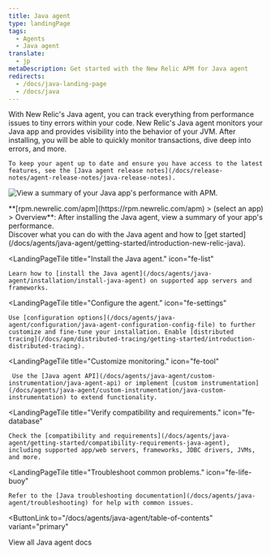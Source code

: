 ```yaml
---
title: Java agent
type: landingPage
tags:
  - Agents
  - Java agent
translate:
  - jp
metaDescription: Get started with the New Relic APM for Java agent
redirects:
  - /docs/java-landing-page
  - /docs/java
---
```


<LandingPageHero>
  <HeroContent>
    With New Relic's Java agent, you can track everything from performance issues to tiny errors within your code. New Relic's Java agent monitors your Java app and provides visibility into the behavior of your JVM. After installing, you will be able to quickly monitor transactions, dive deep into errors, and more.

    To keep your agent up to date and ensure you have access to the latest features, see the [Java agent release notes](/docs/release-notes/agent-release-notes/java-release-notes).
  </HeroContent>

  ![View a summary of your Java app's performance with APM.](./images/Java_agent_landing_image.png "Java_agent_landing_image.png")

  <figcaption>
    **[rpm.newrelic.com/apm](https://rpm.newrelic.com/apm) > (select an app) > Overview**: After installing the Java agent, view a summary of your app's performance.
  </figcaption>
</LandingPageHero>

<LandingPageTileGrid>
  <LandingPageTile
    title="Get started."
    icon="fe-terminal"
  >
    Discover what you can do with the Java agent and how to [get started](/docs/agents/java-agent/getting-started/introduction-new-relic-java).
  </LandingPageTile>

  <LandingPageTile
    title="Install the Java agent."
    icon="fe-list"
  >
    Learn how to [install the Java agent](/docs/agents/java-agent/installation/install-java-agent) on supported app servers and frameworks.
  </LandingPageTile>

  <LandingPageTile
    title="Configure the agent."
    icon="fe-settings"
  >
    Use [configuration options](/docs/agents/java-agent/configuration/java-agent-configuration-config-file) to further customize and fine-tune your installation. Enable [distributed tracing](/docs/apm/distributed-tracing/getting-started/introduction-distributed-tracing).
  </LandingPageTile>

  <LandingPageTile
    title="Customize monitoring."
    icon="fe-tool"
  >
     Use the [Java agent API](/docs/agents/java-agent/custom-instrumentation/java-agent-api) or implement [custom instrumentation](/docs/agents/java-agent/custom-instrumentation/java-custom-instrumentation) to extend functionality.
  </LandingPageTile>

  <LandingPageTile
    title="Verify compatibility and requirements."
    icon="fe-database"
  >
    Check the [compatibility and requirements](/docs/agents/java-agent/getting-started/compatibility-requirements-java-agent), including supported app/web servers, frameworks, JDBC drivers, JVMs, and more.
  </LandingPageTile>

  <LandingPageTile
    title="Troubleshoot common problems."
    icon="fe-life-buoy"
  >
    Refer to the [Java troubleshooting documentation](/docs/agents/java-agent/troubleshooting) for help with common issues.
  </LandingPageTile>
</LandingPageTileGrid>

<ButtonLink
  to="/docs/agents/java-agent/table-of-contents"
  variant="primary"
>
  View all Java agent docs
</ButtonLink>
